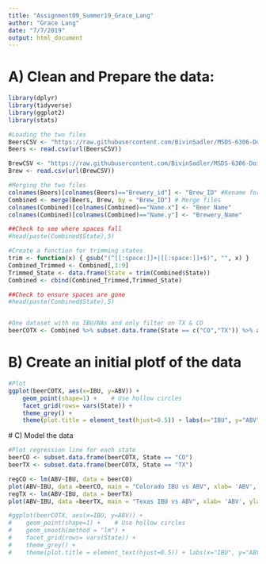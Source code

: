 ```yaml
---
title: "Assignment09_Summer19_Grace_Lang"
author: "Grace Lang"
date: "7/7/2019"
output: html_document
---
```


# A) Clean and Prepare the data:
```r

library(dplyr)
library(tidyverse)
library(ggplot2)
library(stats)

#Loading the two files
BeersCSV <- "https://raw.githubusercontent.com/BivinSadler/MSDS-6306-Doing-Data-Science/master/Unit%207/Beers.csv"
Beers <- read.csv(url(BeersCSV))

BrewCSV <- "https://raw.githubusercontent.com/BivinSadler/MSDS-6306-Doing-Data-Science/master/Unit%207/Breweries.csv"
Brew <- read.csv(url(BrewCSV))

#Merging the two files
colnames(Beers)[colnames(Beers)=="Brewery_id"] <- "Brew_ID" #Rename for the same key
Combined <- merge(Beers, Brew, by = "Brew_ID") # Merge files
colnames(Combined)[colnames(Combined)=="Name.x"] <- "Beer Name"
colnames(Combined)[colnames(Combined)=="Name.y"] <- "Brewery_Name"

##Check to see where spaces fall
#head(paste(Combined$State),5)

#Create a function for trimming states
trim <- function(x) { gsub("(^[[:space:]]+|[[:space:]]+$)", "", x) }
Combined_Trimmed <- Combined[,1:9]
Trimmed_State <- data.frame(State = trim(Combined$State))
Combined <- cbind(Combined_Trimmed,Trimmed_State)

##Check to ensure spaces are gone
#head(paste(Combined$State),5)


#One dataset with no IBU/NAs and only filter on TX & CO
beerCOTX <- Combined %>% subset.data.frame(State == c("CO","TX")) %>% arrange(IBU) %>% na.omit()

```

# B) Create an initial plotf of the data
```r
#Plot 
ggplot(beerCOTX, aes(x=IBU, y=ABV)) +
    geom_point(shape=1) +    # Use hollow circles
    facet_grid(rows= vars(State)) +
    theme_grey() +
    theme(plot.title = element_text(hjust=0.5)) + labs(x="IBU", y="ABV", title = "IBU vs ABV") 

```

 # C) Model the data
```r
#Plot regression line for each state
beerCO <- subset.data.frame(beerCOTX, State == "CO")
beerTX <- subset.data.frame(beerCOTX, State == "TX")

regCO <- lm(ABV~IBU, data = beerCO)
plot(ABV~IBU, data =beerCO, main = "Colorado IBU vs ABV", xlab= 'ABV', ylab = 'IBU') + abline(regCO, col="blue")
regTX <- lm(ABV~IBU, data = beerTX)
plot(ABV~IBU, data =beerTX, main = "Texas IBU vs ABV", xlab= 'ABV', ylab = 'IBU') + abline(regTX, col="blue")

#ggplot(beerCOTX, aes(x=IBU, y=ABV)) +
#    geom_point(shape=1) +    # Use hollow circles
#    geom_smooth(method = "lm") + 
#    facet_grid(rows= vars(State)) +
#    theme_grey() +
#    theme(plot.title = element_text(hjust=0.5)) + labs(x="IBU", y="ABV", title = "IBU vs ABV") 

```